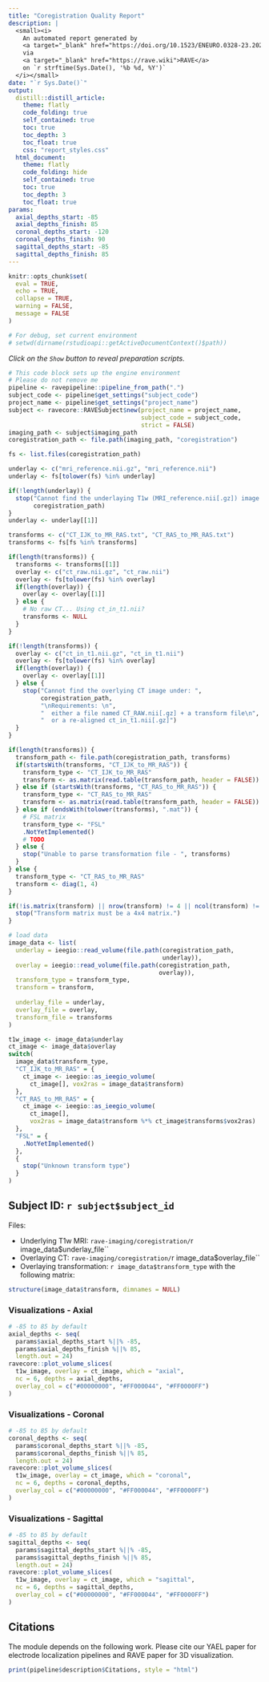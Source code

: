 ```yaml
---
title: "Coregistration Quality Report"
description: | 
  <small><i>
    An automated report generated by 
    <a target="_blank" href="https://doi.org/10.1523/ENEURO.0328-23.2023">YAEL</a>
    via 
    <a target="_blank" href="https://rave.wiki">RAVE</a> 
    on `r strftime(Sys.Date(), '%b %d, %Y')`
  </i></small>
date: "`r Sys.Date()`"
output: 
  distill::distill_article:
    theme: flatly
    code_folding: true
    self_contained: true
    toc: true
    toc_depth: 3
    toc_float: true
    css: "report_styles.css"
  html_document:
    theme: flatly
    code_folding: hide
    self_contained: true
    toc: true
    toc_depth: 3
    toc_float: true
params:
  axial_depths_start: -85
  axial_depths_finish: 85
  coronal_depths_start: -120
  coronal_depths_finish: 90
  sagittal_depths_start: -85
  sagittal_depths_finish: 85
---
```


```r
knitr::opts_chunk$set(
  eval = TRUE,
  echo = TRUE,
  collapse = TRUE,
  warning = FALSE,
  message = FALSE
)

# For debug, set current environment
# setwd(dirname(rstudioapi::getActiveDocumentContext()$path))
```

*Click on the `Show` button to reveal preparation scripts.*

```r
# This code block sets up the engine environment
# Please do not remove me
pipeline <- ravepipeline::pipeline_from_path(".")
subject_code <- pipeline$get_settings("subject_code")
project_name <- pipeline$get_settings("project_name")
subject <- ravecore::RAVESubject$new(project_name = project_name,
                                     subject_code = subject_code,
                                     strict = FALSE)
imaging_path <- subject$imaging_path
coregistration_path <- file.path(imaging_path, "coregistration")

fs <- list.files(coregistration_path)

underlay <- c("mri_reference.nii.gz", "mri_reference.nii")
underlay <- fs[tolower(fs) %in% underlay]

if(!length(underlay)) {
  stop("Cannot find the underlaying T1w (MRI_reference.nii[.gz]) image under: ",
       coregistration_path)
}
underlay <- underlay[[1]]

transforms <- c("CT_IJK_to_MR_RAS.txt", "CT_RAS_to_MR_RAS.txt")
transforms <- fs[fs %in% transforms]

if(length(transforms)) {
  transforms <- transforms[[1]]
  overlay <- c("ct_raw.nii.gz", "ct_raw.nii")
  overlay <- fs[tolower(fs) %in% overlay]
  if(length(overlay)) {
    overlay <- overlay[[1]]
  } else {
    # No raw CT... Using ct_in_t1.nii?
    transforms <- NULL
  }
}

if(!length(transforms)) {
  overlay <- c("ct_in_t1.nii.gz", "ct_in_t1.nii")
  overlay <- fs[tolower(fs) %in% overlay]
  if(length(overlay)) {
    overlay <- overlay[[1]]
  } else {
    stop("Cannot find the overlying CT image under: ",
         coregistration_path,
         "\nRequirements: \n",
         "  either a file named CT_RAW.nii[.gz] + a transform file\n",
         "  or a re-aligned ct_in_t1.nii[.gz]")
  }
}

if(length(transforms)) {
  transform_path <- file.path(coregistration_path, transforms)
  if(startsWith(transforms, "CT_IJK_to_MR_RAS")) {
    transform_type <- "CT_IJK_to_MR_RAS"
    transform <- as.matrix(read.table(transform_path, header = FALSE))
  } else if (startsWith(transforms, "CT_RAS_to_MR_RAS")) {
    transform_type <- "CT_RAS_to_MR_RAS"
    transform <- as.matrix(read.table(transform_path, header = FALSE))
  } else if (endsWith(tolower(transforms), ".mat")) {
    # FSL matrix
    transform_type <- "FSL"
    .NotYetImplemented()
    # TODO
  } else {
    stop("Unable to parse transformation file - ", transforms)
  }
} else {
  transform_type <- "CT_RAS_to_MR_RAS"
  transform <- diag(1, 4)
}

if(!is.matrix(transform) || nrow(transform) != 4 || ncol(transform) != 4) {
  stop("Transform matrix must be a 4x4 matrix.")
}

# load data
image_data <- list(
  underlay = ieegio::read_volume(file.path(coregistration_path, 
                                           underlay)),
  overlay = ieegio::read_volume(file.path(coregistration_path, 
                                          overlay)),
  transform_type = transform_type,
  transform = transform,
  
  underlay_file = underlay,
  overlay_file = overlay,
  transform_file = transforms
)

t1w_image <- image_data$underlay
ct_image <- image_data$overlay
switch(
  image_data$transform_type,
  "CT_IJK_to_MR_RAS" = {
    ct_image <- ieegio::as_ieegio_volume(
      ct_image[], vox2ras = image_data$transform)
  },
  "CT_RAS_to_MR_RAS" = {
    ct_image <- ieegio::as_ieegio_volume(
      ct_image[], 
      vox2ras = image_data$transform %*% ct_image$transforms$vox2ras)
  },
  "FSL" = {
    .NotYetImplemented()
  },
  {
    stop("Unknown transform type")
  }
)
```

## Subject ID: ``r subject$subject_id``

Files: 

* Underlying T1w MRI: `rave-imaging/coregistration/`r image_data$underlay_file``
* Overlaying CT: `rave-imaging/coregistration/`r image_data$overlay_file``
* Overlaying transformation: ``r image_data$transform_type`` with the following matrix:

```r
structure(image_data$transform, dimnames = NULL)
```

### Visualizations - Axial

```r
# -85 to 85 by default
axial_depths <- seq(
  params$axial_depths_start %||% -85, 
  params$axial_depths_finish %||% 85, 
  length.out = 24)
ravecore::plot_volume_slices(
  t1w_image, overlay = ct_image, which = "axial", 
  nc = 6, depths = axial_depths,
  overlay_col = c("#00000000", "#FF000044", "#FF0000FF")
)
```


### Visualizations - Coronal

```r
# -85 to 85 by default
coronal_depths <- seq(
  params$coronal_depths_start %||% -85, 
  params$coronal_depths_finish %||% 85, 
  length.out = 24)
ravecore::plot_volume_slices(
  t1w_image, overlay = ct_image, which = "coronal", 
  nc = 6, depths = coronal_depths,
  overlay_col = c("#00000000", "#FF000044", "#FF0000FF")
)
```

### Visualizations - Sagittal

```r
# -85 to 85 by default
sagittal_depths <- seq(
  params$sagittal_depths_start %||% -85, 
  params$sagittal_depths_finish %||% 85, 
  length.out = 24)
ravecore::plot_volume_slices(
  t1w_image, overlay = ct_image, which = "sagittal", 
  nc = 6, depths = sagittal_depths,
  overlay_col = c("#00000000", "#FF000044", "#FF0000FF")
)
```


## Citations

The module depends on the following work. Please cite our YAEL paper for electrode localization pipelines and RAVE paper for 3D visualization.

```r
print(pipeline$description$Citations, style = "html")
```
